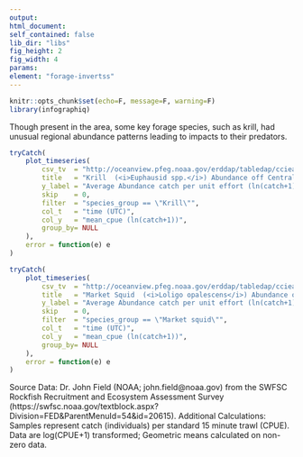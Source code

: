 ```yaml
---
output:
html_document:
self_contained: false
lib_dir: "libs"
fig_height: 2
fig_width: 4
params:
element: "forage-invertss"
---
```


```r
knitr::opts_chunk$set(echo=F, message=F, warning=F)
library(infographiq)
```

<base target="_parent">
 Though present in the area, some key forage species, such as krill, had unusual regional abundance patterns leading to impacts to their predators.

```r
tryCatch(
    plot_timeseries(
        csv_tv  = "http://oceanview.pfeg.noaa.gov/erddap/tabledap/cciea_EI_FBC.csvp?time%2Cspecies_group%2Cmean_cpue%2CSeup%2CSelo&distinct()",
        title   = "Krill  (<i>Euphausid spp.</i>) Abundance off Central California",
        y_label = "Average Abundance catch per unit effort (ln(catch+1))",
        skip    = 0,
        filter  = "species_group == \"Krill\"",
        col_t   = "time (UTC)",
        col_y   = "mean_cpue (ln(catch+1))",
        group_by= NULL
    ),
    error = function(e) e
)
```

```r
tryCatch(
    plot_timeseries(
        csv_tv  = "http://oceanview.pfeg.noaa.gov/erddap/tabledap/cciea_EI_FBC.csvp?time%2Cspecies_group%2Cmean_cpue%2CSeup%2CSelo&distinct()",
        title   = "Market Squid  (<i>Loligo opalescens</i>) Abundance off Central California",
        y_label = "Average Abundance catch per unit effort (ln(catch+1))",
        skip    = 0,
        filter  = "species_group == \"Market squid\"",
        col_t   = "time (UTC)",
        col_y   = "mean_cpue (ln(catch+1))",
        group_by= NULL
    ),
    error = function(e) e
)
```
Source Data: Dr. John Field (NOAA; john.field@noaa.gov) from the SWFSC
Rockfish Recruitment and Ecosystem Assessment Survey
(https://swfsc.noaa.gov/textblock.aspx?Division=FED&ParentMenuId=54&id=20615).
Additional Calculations: Samples represent catch (individuals) per standard
15 minute trawl (CPUE). Data are log(CPUE+1) transformed; Geometric means
calculated on non-zero data.
